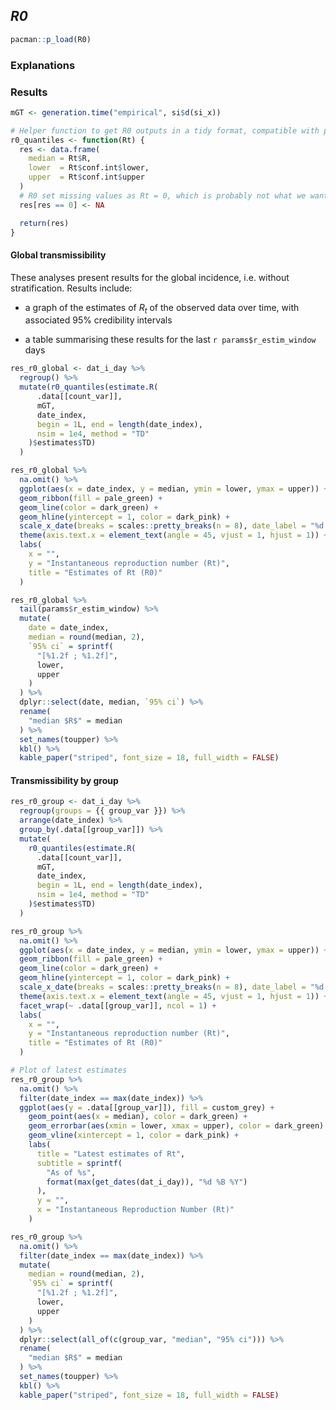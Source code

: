 ## _R0_

```r
pacman::p_load(R0)
```

### Explanations

### Results

```r
mGT <- generation.time("empirical", si$d(si_x))

# Helper function to get R0 outputs in a tidy format, compatible with pipelines
r0_quantiles <- function(Rt) {
  res <- data.frame(
    median = Rt$R,
    lower  = Rt$conf.int$lower,
    upper  = Rt$conf.int$upper
  )
  # R0 set missing values as Rt = 0, which is probably not what we want
  res[res == 0] <- NA

  return(res)
}
```


#### Global transmissibility

These analyses present results for the global incidence, i.e. without
stratification. Results include:
 
* a graph of the estimates of $R_t$ of the observed data over time, with
associated 95% credibility intervals
  
* a table summarising these results for the last `r params$r_estim_window` days

```r
res_r0_global <- dat_i_day %>%
  regroup() %>%
  mutate(r0_quantiles(estimate.R(
      .data[[count_var]],
      mGT,
      date_index,
      begin = 1L, end = length(date_index),
      nsim = 1e4, method = "TD"
    )$estimates$TD)
  )
```

```r
res_r0_global %>%
  na.omit() %>%
  ggplot(aes(x = date_index, y = median, ymin = lower, ymax = upper)) +
  geom_ribbon(fill = pale_green) +
  geom_line(color = dark_green) +
  geom_hline(yintercept = 1, color = dark_pink) +
  scale_x_date(breaks = scales::pretty_breaks(n = 8), date_label = "%d %b %Y") +
  theme(axis.text.x = element_text(angle = 45, vjust = 1, hjust = 1)) +
  labs(
    x = "",
    y = "Instantaneous reproduction number (Rt)",
    title = "Estimates of Rt (R0)"
  )
```

```r
res_r0_global %>%
  tail(params$r_estim_window) %>%
  mutate(
    date = date_index,
    median = round(median, 2),
    `95% ci` = sprintf(
      "[%1.2f ; %1.2f]",
      lower,
      upper
    )
  ) %>%
  dplyr::select(date, median, `95% ci`) %>%
  rename(
    "median $R$" = median
  ) %>%
  set_names(toupper) %>%
  kbl() %>%
  kable_paper("striped", font_size = 18, full_width = FALSE)
```

#### Transmissibility by group

```r
res_r0_group <- dat_i_day %>%
  regroup(groups = {{ group_var }}) %>%
  arrange(date_index) %>%
  group_by(.data[[group_var]]) %>%
  mutate(
    r0_quantiles(estimate.R(
      .data[[count_var]],
      mGT,
      date_index,
      begin = 1L, end = length(date_index),
      nsim = 1e4, method = "TD"
    )$estimates$TD)
  )
```

```r
res_r0_group %>%
  na.omit() %>%
  ggplot(aes(x = date_index, y = median, ymin = lower, ymax = upper)) +
  geom_ribbon(fill = pale_green) +
  geom_line(color = dark_green) +
  geom_hline(yintercept = 1, color = dark_pink) +
  scale_x_date(breaks = scales::pretty_breaks(n = 8), date_label = "%d %b %Y") +
  theme(axis.text.x = element_text(angle = 45, vjust = 1, hjust = 1)) +
  facet_wrap(~ .data[[group_var]], ncol = 1) +
  labs(
    x = "",
    y = "Instantaneous reproduction number (Rt)",
    title = "Estimates of Rt (R0)"
  )
```

```r
# Plot of latest estimates
res_r0_group %>%
  na.omit() %>%
  filter(date_index == max(date_index)) %>%
  ggplot(aes(y = .data[[group_var]]), fill = custom_grey) +
    geom_point(aes(x = median), color = dark_green) +
    geom_errorbar(aes(xmin = lower, xmax = upper), color = dark_green) +
    geom_vline(xintercept = 1, color = dark_pink) +
    labs(
      title = "Latest estimates of Rt",
      subtitle = sprintf(
        "As of %s",
        format(max(get_dates(dat_i_day)), "%d %B %Y")
      ),
      y = "",
      x = "Instantaneous Reproduction Number (Rt)"
    )
```

```r
res_r0_group %>%
  na.omit() %>%
  filter(date_index == max(date_index)) %>%
  mutate(
    median = round(median, 2),
    `95% ci` = sprintf(
      "[%1.2f ; %1.2f]",
      lower,
      upper
    )
  ) %>%
  dplyr::select(all_of(c(group_var, "median", "95% ci"))) %>%
  rename(
    "median $R$" = median
  ) %>%
  set_names(toupper) %>%
  kbl() %>%
  kable_paper("striped", font_size = 18, full_width = FALSE)
```
